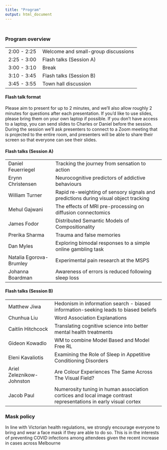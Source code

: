 ```yaml
---
title: "Program"
output: html_document
---
```


<style type="text/css">
.title {
  display: none;
}

th, td {
  padding-left: 10px;
  padding-right: 10px;
}

#getting-started img {
  margin-right: 10px;
}

</style>

<div class="row" style="padding-top: 10px;">


<h3> Program overview</h3>
<table>
  <tr>
    <td>2:00 - 2:25 </td>
    <td> Welcome and small-group discussions</td>
  </tr>
  <tr>
    <td>2:25 - 3:00 </td>
    <td> Flash talks (Session A) </td>
  </tr>
  <tr>
    <td>3:00 - 3:10 </td>
    <td> Break </td>
  </tr>
  <tr>
    <td>3:10 - 3:45 </td>
    <td> Flash talks (Session B) </td>
  </tr>
  <tr>
    <td>3:45 - 3:55 </td>
    <td> Town hall discussion </td>
  </tr>
</table>



<h4> Flash talk format </h4>
Please aim to present for up to 2 minutes, and we'll also allow roughly 2 minutes for questions after each presentation.
If you'd like to use slides, please bring them on your own laptop if possible. If you don't have access to a laptop, you can send slides to Charles or Daniel before the session. During the session we'll ask presenters to connect to a Zoom meeting that is projected to the entire room, and presenters will be able to share their screen so that everyone can see their slides.


<h4> Flash talks (Session A) </h4>
<table>
  <tr>
    <td>Daniel Feuerriegel</td>
    <td> Tracking the journey from sensation to action </td>
  </tr>
  <tr>
    <td> Erynn Christensen </td>
    <td> Neurocognitive predictors of addictive behaviours </td>
  </tr>
  <tr>
    <td> William Turner </td>
    <td> Rapid re-weighting of sensory signals and predictions during visual object tracking </td>
  </tr>
  <tr>
    <td> Mehul Gajwani </td>
    <td> The effects of MRI pre-processing on diffusion connectomics </td>
  </tr>
  <tr>
    <td> James Fodor </td>
    <td> Distributed Semantic Models of Compositionality </td>
  </tr>
  <tr>
    <td> Prerika Sharma</td>
    <td> Trauma and false memories </td>
  </tr>
  <tr>
    <td> Dan Myles </td>
    <td>   Exploring bimodal responses to a simple online gambling task </td>
  </tr>
  <tr>
    <td> Natalia Egorova-Brumley </td>
    <td> Experimental pain research at the MSPS </td>
  </tr>
  <tr>
    <td> Johanna Boardman </td>
    <td>  Awareness of errors is reduced following sleep loss </td>
  </tr>
  <tr>
</table>

<h4> Flash talks (Session B) </h4>
<table>
  <tr>
    <td> Matthew Jiwa </td>
    <td> Hedonism in information search - biased information-seeking leads to biased beliefs</td>
  </tr>
  <tr>
    <td> Chunhua Liu </td>
    <td> Word Association Explanations </td>
  </tr>
  <tr>
    <td> Caitlin Hitchcock </td>
    <td> Translating cognitive science into better mental health treatments </td>
  </tr>
  <tr>
    <td> Gideon Kowadlo</td>
    <td>  WM to combine Model Based and Model Free RL </td>
  </tr>
  <tr>
    <td> Eleni Kavaliotis </td>
    <td>  Examining the Role of Sleep in Appetitive Conditioning Disorders </td>
  </tr>
  <tr>
    <td> Ariel Zeleznikow-Johnston </td>
    <td>  Are Colour Experiences The Same Across The Visual Field? </td>
  </tr>
  <tr>
    <td> Jacob Paul </td>
    <td>  Numerosity tuning in human association cortices and local image contrast representations in early visual cortex </td>
  </tr>
</table>


<h3> Mask policy </h3>

In line with Victorian health regulations, we strongly encourage everyone to bring and wear a face mask if they are able to do so. This is in the interests of preventing COVID infections among attendees given the recent increase in cases across Melbourne

</div>


